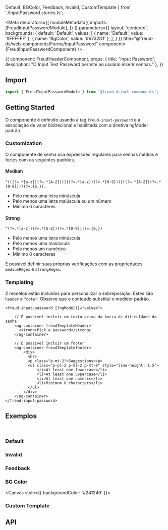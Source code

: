   Default,
  BGColor,
  Feedback,
  Invalid,
  CustomTemplate
} from './InputPassword.stories.ts';

<Meta
  decorators={[
    moduleMetadata({
      imports: [FreudInputPasswordModule],
    })
  ]}
  parameters={{
    layout: 'centered',
    backgrounds: {
      default: 'Default',
      values: [
        { name: 'Default', value: '#FFFFFF' },
        { name: 'BgColor', value: '#6732D1' },
      ],
    }
  }}
title="@freud-ds/web-components/Forms/InputPassword" component={FreudInputPasswordComponent} />

<Story name="Storyname-hidden">
  {{
    component: FreudHeaderComponent,
    props: {
      title: "Input Password",
      description: "O Input Text Password permite ao usuário inserir senhas."
    },
  }}
</Story>

## <a id="importing"></a>Import

```ts
import { FreudInputPasswordModule } from '@freud-ds/web-components';
```

## Getting Started
O componente é definido usando a tag `freud-input-password` e a associação de valor bidirecional é habilitada com a diretiva ngModel padrão.

### Customization

O componente de senha usa expressões regulares para senhas médias e fortes com os seguintes padrões.

#### Medium
```
^(((?=.*[a-z])(?=.*[A-Z]))|((?=.*[a-z])(?=.*[0-9]))|((?=.*[A-Z])(?=.*[0-9])))(?=.{6,}).
```

- Pelo menos uma letra minúscula
- Pelo menos uma letra maiúscula ou um número
- Mínimo 6 caracteres

#### Strong
```
^(?=.*[a-z])(?=.*[A-Z])(?=.*[0-9])(?=.{8,})
```

- Pelo menos uma letra minúscula
- Pelo menos uma maiúscula
- Pelo menos um numérico
- Mínimo 8 caracteres

É possível definir suas próprias verificações com as propriedades `mediumRegex` e `strongRegex`.

### Templating
2 modelos estão incluídos para personalizar a sobreposição. Estes são `header` e `footer`. Observe que o conteúdo substitui o medidor padrão.
```
<freud-input-password [(ngModel)]="value4">

    // É possível incluir um texto acima da barra de dificuldade da senha
    <ng-container freudTemplateHeader>
      <strong>Pick a password</strong>
    </ng-container>

    // É possível incluir um footer
    <ng-container freudTemplatefooter>
        <div>
          <hr>
          <p class="p-mt-2">Suggestions</p>
          <ul class="p-pl-2 p-ml-2 p-mt-0" style="line-height: 1.5">
              <li>At least one lowercase</li>
              <li>At least one uppercase</li>
              <li>At least one numeric</li>
              <li>Minimum 8 characters</li>
          </ul>
        </div>
    </ng-container>
</freud-input-password>
```

## <a id="exemplos"></a>Exemplos
<br />

### Default
<Canvas>
  <Story story={Default}/>
</Canvas>

### Invalid
<Canvas>
  <Story story={Invalid}/>
</Canvas>

### Feedback
<Canvas>
  <Story story={Feedback}/>
</Canvas>

### BG Color
<Canvas style={{ backgroundColor: '#241249' }}>
  <Story story={BGColor}/>
</Canvas>

### Custom Template
<Canvas>
  <Story story={CustomTemplate}/>
</Canvas>

## <a id="api"></a>API

<ArgsTable of={FreudInputPasswordComponent} />
